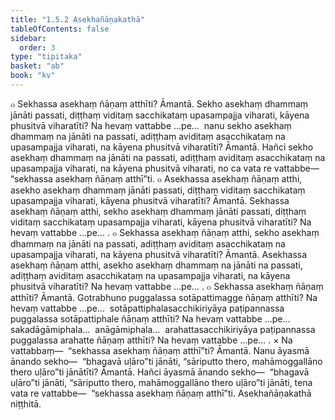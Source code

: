 ```yaml
---
title: "1.5.2 Asekhañāṇakathā"
tableOfContents: false
sidebar:
  order: 3
type: "tipitaka"
basket: "ab"
book: "kv"
---
```



<DynamicBreadcrumb />

<Division number="421" book="kv">

<Paragraph number="1471" book="kv">
๐ Sekhassa asekhaṃ ñāṇaṃ atthīti? Āmantā. Sekho asekhaṃ dhammaṃ jānāti passati, diṭṭhaṃ viditaṃ sacchikataṃ upasampajja viharati, kāyena phusitvā viharatīti? Na hevaṃ vattabbe …pe…  nanu sekho asekhaṃ dhammaṃ na jānāti na passati, adiṭṭhaṃ aviditaṃ asacchikataṃ na upasampajja viharati, na kāyena phusitvā viharatīti? Āmantā. Hañci sekho asekhaṃ dhammaṃ na jānāti na passati, adiṭṭhaṃ aviditaṃ asacchikataṃ na upasampajja viharati, na kāyena phusitvā viharati, no ca vata re vattabbe—  “sekhassa asekhaṃ ñāṇaṃ atthī”ti.
</Paragraph>

<Paragraph number="1472" book="kv">
๐ Asekhassa asekhaṃ ñāṇaṃ atthi, asekho asekhaṃ dhammaṃ jānāti passati, diṭṭhaṃ viditaṃ sacchikataṃ upasampajja viharati, kāyena phusitvā viharatīti? Āmantā. Sekhassa asekhaṃ ñāṇaṃ atthi, sekho asekhaṃ dhammaṃ jānāti passati, diṭṭhaṃ viditaṃ sacchikataṃ upasampajja viharati, kāyena phusitvā viharatīti? Na hevaṃ vattabbe …pe… .
</Paragraph>

</Division>
<Division number="422" book="kv">

<Paragraph number="1473" book="kv">
๐ Sekhassa asekhaṃ ñāṇaṃ atthi, sekho asekhaṃ dhammaṃ na jānāti na passati, adiṭṭhaṃ aviditaṃ asacchikataṃ na upasampajja viharati, na kāyena phusitvā viharatīti? Āmantā. Asekhassa asekhaṃ ñāṇaṃ atthi, asekho asekhaṃ dhammaṃ na jānāti na passati, adiṭṭhaṃ aviditaṃ asacchikataṃ na upasampajja viharati, na kāyena phusitvā viharatīti? Na hevaṃ vattabbe …pe… .
</Paragraph>

<Paragraph number="1474" book="kv">
๐ Sekhassa asekhaṃ ñāṇaṃ atthīti? Āmantā. Gotrabhuno puggalassa sotāpattimagge ñāṇaṃ atthīti? Na hevaṃ vattabbe …pe…  sotāpattiphalasacchikiriyāya paṭipannassa puggalassa sotāpattiphale ñāṇaṃ atthīti? Na hevaṃ vattabbe …pe…  sakadāgāmiphala…  anāgāmiphala…  arahattasacchikiriyāya paṭipannassa puggalassa arahatte ñāṇaṃ atthīti? Na hevaṃ vattabbe …pe… .
</Paragraph>

</Division>
<Division number="423" book="kv">

<Paragraph number="1475" book="kv">
× Na vattabbaṃ—  “sekhassa asekhaṃ ñāṇaṃ atthī”ti? Āmantā. Nanu āyasmā ānando sekho—  “bhagavā uḷāro”ti jānāti, “sāriputto thero, mahāmoggallāno thero uḷāro”ti jānātīti? Āmantā. Hañci āyasmā ānando sekho—  “bhagavā uḷāro”ti jānāti, “sāriputto thero, mahāmoggallāno thero uḷāro”ti jānāti, tena vata re vattabbe—  “sekhassa asekhaṃ ñāṇaṃ atthī”ti.

</Paragraph>
</Division>

<Paragraph number="1476" type="center" book="kv">
Asekhañāṇakathā niṭṭhitā.
</Paragraph>
